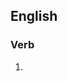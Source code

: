 {{also|Googling}}

==English==

===Verb===
{{head|en|verb form}}

# {{present participle of|google|lang=en|nocat=1}}
